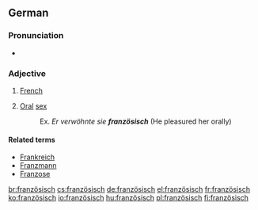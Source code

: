 {{also|Französisch}}
==German==

===Pronunciation===
* {{IPA|/franˈtsøːzɪʃ/|lang=de}}

===Adjective===
{{infl|de|adjective}}

# [[French]]
# {{colloquial|lang=de}} [[Oral]] [[sex]]
#: Ex. ''Er verwöhnte sie '''französisch''''' (He pleasured her orally)

====Related terms====
* [[Frankreich]]
* [[Franzmann]]
* [[Franzose]]

[[br:französisch]]
[[cs:französisch]]
[[de:französisch]]
[[el:französisch]]
[[fr:französisch]]
[[ko:französisch]]
[[io:französisch]]
[[hu:französisch]]
[[pl:französisch]]
[[fi:französisch]]